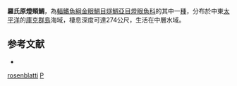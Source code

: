 {{Speciesbox
| taxon = Protoblepharon rosenblatti
| binomial_authority = [[Baldwin|Baldwin]], [[Johnson|Johnson]] & [[Paxton|Paxton]], 1997
| status = NE
| status_system = IUCN3.1
}}
'''羅氏原燈頰鯛'''，為[[輻鰭魚綱|輻鰭魚綱]][[金眼鯛目|金眼鯛目]][[燧鯛亞目|燧鯛亞目]][[燈眼魚科|燈眼魚科]]的其中一[[種|種]]，分布於中東[[太平洋|太平洋]]的[[庫克群島|庫克群島]]海域，棲息深度可達274公尺，生活在中層水域。

== 参考文献 ==
{{reflist}}
*{{FishBase_species|genus=Protoblepharon|species=rosenblatti|year=2012|month=7}}

{{魚類小作品}}
{{Taxonbar}}
[[Category:原燈頰鯛屬|rosenblatti]]
[[Category:1997年描述的鱼类|P]]